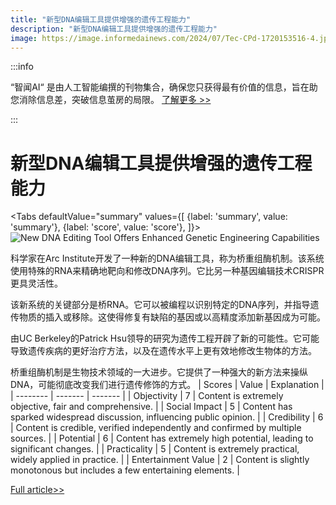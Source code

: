 ```yaml
---
title: "新型DNA编辑工具提供增强的遗传工程能力"
description: "新型DNA编辑工具提供增强的遗传工程能力"
image: https://image.informedainews.com/2024/07/Tec-CPd-1720153516-4.jpg
---
```



:::info

“智闻AI“ 是由人工智能编撰的刊物集合，确保您只获得最有价值的信息，旨在助您消除信息差，突破信息茧房的局限。  [了解更多 >>](/)

:::

# 新型DNA编辑工具提供增强的遗传工程能力


<Tabs
	defaultValue="summary"
	values={[
	{label: 'summary', value: 'summary'},
	{label: 'score', value: 'score'},
]}>
<TabItem value="summary">
<img
  src="https://image.informedainews.com/2024/07/Tec-CPd-1720153516-4.jpg"
  alt="New DNA Editing Tool Offers Enhanced Genetic Engineering Capabilities"
/>



科学家在Arc Institute开发了一种新的DNA编辑工具，称为桥重组酶机制。该系统使用特殊的RNA来精确地靶向和修改DNA序列。它比另一种基因编辑技术CRISPR更具灵活性。

该新系统的关键部分是桥RNA。它可以被编程以识别特定的DNA序列，并指导遗传物质的插入或移除。这使得修复有缺陷的基因或以高精度添加新基因成为可能。

由UC Berkeley的Patrick Hsu领导的研究为遗传工程开辟了新的可能性。它可能导致遗传疾病的更好治疗方法，以及在遗传水平上更有效地修改生物体的方法。

桥重组酶机制是生物技术领域的一大进步。它提供了一种强大的新方法来操纵DNA，可能彻底改变我们进行遗传修饰的方式。
</TabItem>
<TabItem value="score">
	| Scores     | Value   | Explanation |
	| -------- | ------- | ------- |
	| Objectivity  | 7    | Content is extremely objective, fair and comprehensive.    |
	| Social Impact | 5     | Content has sparked widespread discussion, influencing public opinion.    |
	| Credibility    | 6    | Content is credible, verified independently and confirmed by multiple sources.    |
	| Potential    | 6    | Content has extremely high potential, leading to significant changes.    |
	| Practicality    | 5    | Content is extremely practical, widely applied in practice.    |
	| Entertainment Value    | 2    | Content is slightly monotonous but includes a few entertaining elements.    |
</TabItem>
</Tabs>

[Full article>>](https://www.cnbeta.com.tw/articles/science/1437137.htm)
